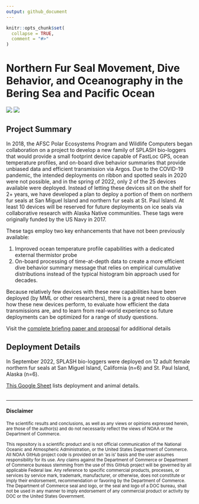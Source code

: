 ```yaml
---
output: github_document
---
```


<!-- README.md is generated from README.Rmd. Please edit that file -->

```r
knitr::opts_chunk$set(
  collapse = TRUE,
  comment = "#>"
)
```

# Northern Fur Seal Movement, Dive Behavior, and Oceanography in the Bering Sea and Pacific Ocean

<!-- badges: start -->
<!-- badges: end -->
![](https://images.phylopic.org/images/6f7f22fc-30a8-44a1-8f8e-1bbef48a2463/thumbnail/192x192.png)
![](https://images.phylopic.org/images/7ce9ff63-7eec-4fc3-8f37-5f66f9b924a9/thumbnail/192x192.png)

## Project Summary

In 2018, the AFSC Polar Ecosystems Program and Wildlife Computers began
collaboration on a project to develop a new family of SPLASH bio-loggers
that would provide a small footprint device capable of FastLoc GPS,
ocean temperature profiles, and on-board dive behavior summaries that
provide unbiased data and efficient transmission via Argos. Due to the
COVID-19 pandemic, the intended deployments on ribbon and spotted seals
in 2020 were not possible, and in the spring of 2022, only 2 of the 25
devices available were deployed. Instead of letting these devices sit on
the shelf for 2+ years, we have developed a plan to deploy a portion of
them on northern fur seals at San Miguel Island and northern fur seals
at St. Paul Island. At least 10 devices will be reserved for future
deployments on ice seals via collaborative research with Alaska Native
communities. These tags were originally funded by the US Navy in 2017.

These tags employ two key enhancements that have not been previously
available:

1.  Improved ocean temperature profile capabilities with a dedicated
    external thermistor probe
2.  On-board processing of time-at-depth data to create a more efficient
    dive behavior summary message that relies on empirical cumulative
    distributions instead of the typical histogram bin approach used for
    decades.

Because relatively few devices with these new capabilities have been
deployed (by MML or other researchers), there is a great need to observe
how these new devices perform, to evaluate how efficient the data
transmissions are, and to learn from real-world experience so future
deployments can be optimized for a range of study questions.

Visit the [complete briefing paper and proposal](https://docs.google.com/document/d/1r6L96TEKnydh5dIKPUpB1UwtHEVkACViUd1oD2_1e80/edit?usp=sharing) for additional details

## Deployment Details

In September 2022, SPLASH bio-loggers were deployed on 12 adult female
northern fur seals at San Miguel Island, California (n=6) and St. Paul
Island, Alaska (n=6).

[This Google Sheet](https://docs.google.com/spreadsheets/d/1geSmkVzPK_nOkR-bdO5WpM0qHo8Xsw0poYWOz-k2trk/edit?usp=sharing) 
lists deployment and animal details.
<br />
<br />

-------

#### Disclaimer

<sub>The scientific results and conclusions, as well as any views or opinions
expressed herein, are those of the author(s) and do not necessarily reflect the
views of NOAA or the Department of Commerce.</sub>

<sub> This repository is a scientific product and is not official communication
of the National Oceanic and Atmospheric Administration, or the United States
Department of Commerce. All NOAA GitHub project code is provided on an 'as is'
basis and the user assumes responsibility for its use. Any claims against the
Department of Commerce or Department of Commerce bureaus stemming from the use
of this GitHub project will be governed by all applicable Federal law. Any
reference to specific commercial products, processes, or services by service
mark, trademark, manufacturer, or otherwise, does not constitute or imply their
endorsement, recommendation or favoring by the Department of Commerce. The
Department of Commerce seal and logo, or the seal and logo of a DOC bureau,
shall not be used in any manner to imply endorsement of any commercial product
or activity by DOC or the United States Government. </sub>
